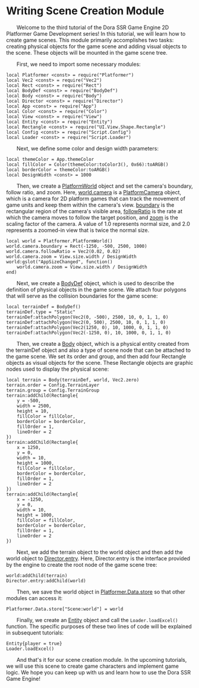 
# Writing Scene Creation Module

&emsp;&emsp;Welcome to the third tutorial of the Dora SSR Game Engine 2D Platformer Game Development series! In this tutorial, we will learn how to create game scenes. This module primarily accomplishes two tasks: creating physical objects for the game scene and adding visual objects to the scene. These objects will be mounted in the game scene tree.

&emsp;&emsp;First, we need to import some necessary modules:

```tl title="Script/Scene.tl"
local Platformer <const> = require("Platformer")
local Vec2 <const> = require("Vec2")
local Rect <const> = require("Rect")
local BodyDef <const> = require("BodyDef")
local Body <const> = require("Body")
local Director <const> = require("Director")
local App <const> = require("App")
local Color <const> = require("Color")
local View <const> = require("View")
local Entity <const> = require("Entity")
local Rectangle <const> = require("UI.View.Shape.Rectangle")
local Config <const> = require("Script.Config")
local Loader <const> = require("Script.Loader")
```

&emsp;&emsp;Next, we define some color and design width parameters:

```tl title="Script/Scene.tl"
local themeColor = App.themeColor
local fillColor = Color(themeColor:toColor3(), 0x66):toARGB()
local borderColor = themeColor:toARGB()
local DesignWidth <const> = 1000
```

&emsp;&emsp;Then, we create a [PlatformWorld](/docs/api/Class/Platformer/PlatformWorld) object and set the camera's boundary, follow ratio, and zoom. Here, [world.camera](/docs/api/Class/Platformer/PlatformWorld#camera) is a [PlatformCamera](/docs/api/Class/Platformer/PlatformCamera) object, which is a camera for 2D platform games that can track the movement of game units and keep them within the camera's view. [boundary](/docs/api/Class/Platformer/PlatformCamera#boundary) is the rectangular region of the camera's visible area, [followRatio](/docs/api/Class/Platformer/PlatformCamera#followratio) is the rate at which the camera moves to follow the target position, and [zoom](/docs/api/Class/Platformer/PlatformCamera#zoom) is the scaling factor of the camera. A value of 1.0 represents normal size, and 2.0 represents a zoomed-in view that is twice the normal size.

```tl title="Script/Scene.tl"
local world = Platformer.PlatformWorld()
world.camera.boundary = Rect(-1250, -500, 2500, 1000)
world.camera.followRatio = Vec2(0.02, 0.02)
world.camera.zoom = View.size.width / DesignWidth
world:gslot("AppSizeChanged", function()
	world.camera.zoom = View.size.width / DesignWidth
end)
```

&emsp;&emsp;Next, we create a [BodyDef](/docs/api/Class/BodyDef) object, which is used to describe the definition of physical objects in the game scene. We attach four polygons that will serve as the collision boundaries for the game scene:

```tl title="Script/Scene.tl"
local terrainDef = BodyDef()
terrainDef.type = "Static"
terrainDef:attachPolygon(Vec2(0, -500), 2500, 10, 0, 1, 1, 0)
terrainDef:attachPolygon(Vec2(0, 500), 2500, 10, 0, 1, 1, 0)
terrainDef:attachPolygon(Vec2(1250, 0), 10, 1000, 0, 1, 1, 0)
terrainDef:attachPolygon(Vec2(-1250, 0), 10, 1000, 0, 1, 1, 0)
```

&emsp;&emsp;Then, we create a [Body](/docs/api/Class/Body) object, which is a physical entity created from the terrainDef object and also a type of scene node that can be attached to the game scene. We set its order and group, and then add four Rectangle objects as visual objects for the scene. These Rectangle objects are graphic nodes used to display the physical scene:

```tl title="Script/Scene.tl"
local terrain = Body(terrainDef, world, Vec2.zero)
terrain.order = Config.TerrainLayer
terrain.group = Config.TerrainGroup
terrain:addChild(Rectangle{
	y = -500,
	width = 2500,
	height = 10,
	fillColor = fillColor,
	borderColor = borderColor,
	fillOrder = 1,
	lineOrder = 2
})
terrain:addChild(Rectangle{
	x = 1250,
	y = 0,
	width = 10,
	height = 1000,
	fillColor = fillColor,
	borderColor = borderColor,
	fillOrder = 1,
	lineOrder = 2
})
terrain:addChild(Rectangle{
	x = -1250,
	y = 0,
	width = 10,
	height = 1000,
	fillColor = fillColor,
	borderColor = borderColor,
	fillOrder = 1,
	lineOrder = 2
})
```

&emsp;&emsp;Next, we add the terrain object to the world object and then add the world object to [Director.entry](/docs/api/Class/Director#entry). Here, Director.entry is the interface provided by the engine to create the root node of the game scene tree:

```tl title="Script/Scene.tl"
world:addChild(terrain)
Director.entry:addChild(world)
```

&emsp;&emsp;Then, we save the world object in [Platformer.Data.store](/docs/api/Class/Platformer/Data#store) so that other modules can access it:

```tl title="Script/Scene.tl"
Platformer.Data.store["Scene:world"] = world
```

&emsp;&emsp;Finally, we create an [Entity](/docs/api/Class/Entity) object and call the `Loader.loadExcel()` function. The specific purposes of these two lines of code will be explained in subsequent tutorials:

```tl title="Script/Scene.tl"
Entity{player = true}
Loader.loadExcel()
```

&emsp;&emsp;And that's it for our scene creation module. In the upcoming tutorials, we will use this scene to create game characters and implement game logic. We hope you can keep up with us and learn how to use the Dora SSR Game Engine!